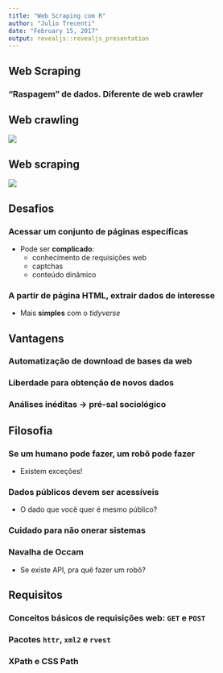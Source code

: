```yaml
---
title: "Web Scraping com R"
author: "Julio Trecenti"
date: "February 15, 2017"
output: revealjs::revealjs_presentation
---
```


## Web Scraping

### "Raspagem" de dados. Diferente de web crawler

## Web crawling

![](http://robertwdempsey.com/wp-content/uploads/2015/03/webscraping.jpg)

## Web scraping

![](http://altitudelabs.com/blog/content/images/2016/04/web-scraper.png)

## Desafios

### Acessar um conjunto de páginas específicas

- Pode ser **complicado**: 
    - conhecimento de requisições web
    - captchas
    - conteúdo dinâmico

### A partir de página HTML, extrair dados de interesse

- Mais **simples** com o *tidyverse*

## Vantagens

### Automatização de download de bases da web

### Liberdade para obtenção de novos dados

### Análises inéditas -> pré-sal sociológico

## Filosofia

### Se um humano pode fazer, um robô pode fazer

- Existem exceções!

### Dados públicos devem ser acessíveis

- O dado que você quer é mesmo público?

### Cuidado para não onerar sistemas

### Navalha de Occam

- Se existe API, pra quê fazer um robô?

## Requisitos

### Conceitos básicos de requisições web: `GET` e `POST`

### Pacotes `httr`, `xml2` e `rvest`

### XPath e CSS Path

